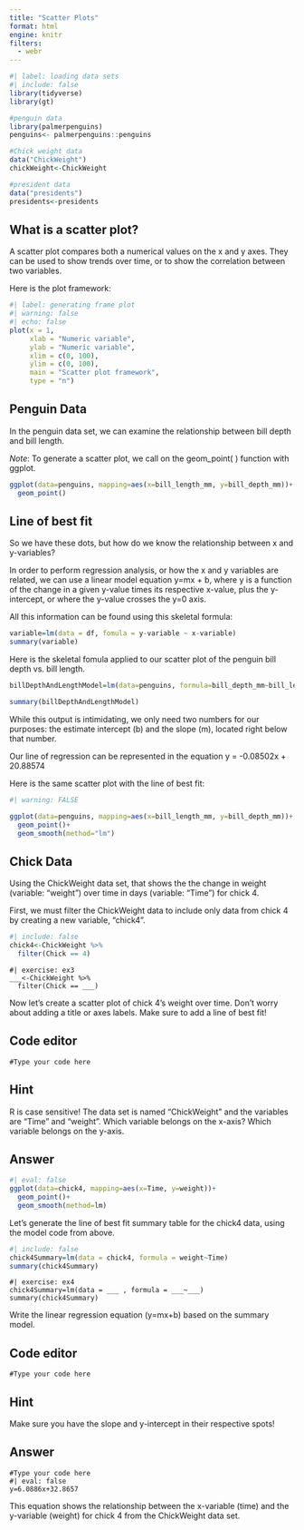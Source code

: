 ```yaml
---
title: "Scatter Plots"
format: html
engine: knitr
filters:
  - webr
---
```


```r
#| label: loading data sets
#| include: false 
library(tidyverse)
library(gt)

#penguin data
library(palmerpenguins)
penguins<- palmerpenguins::penguins

#Chick weight data
data("ChickWeight")
chickWeight<-ChickWeight

#president data
data("presidents")
presidents<-presidents
```

## What is a scatter plot?

A scatter plot compares both a numerical values on the x and y axes. They can be used to show trends over time, or to show the correlation between two variables.

Here is the plot framework:

```r
#| label: generating frame plot
#| warning: false
#| echo: false
plot(x = 1,                 
     xlab = "Numeric variable", 
     ylab = "Numeric variable",
     xlim = c(0, 100), 
     ylim = c(0, 100),
     main = "Scatter plot framework",
     type = "n")
```

## Penguin Data

In the penguin data set, we can examine the relationship between bill depth and bill length.

*Note*: To generate a scatter plot, we call on the geom_point( ) function with ggplot.

```r
ggplot(data=penguins, mapping=aes(x=bill_length_mm, y=bill_depth_mm))+
  geom_point()
```

## Line of best fit

So we have these dots, but how do we know the relationship between x and y-variables?

In order to perform regression analysis, or how the x and y variables are related, we can use a linear model equation y=mx + b, where y is a function of the change in a given y-value times its respective x-value, plus the y-intercept, or where the y-value crosses the y=0 axis.

All this information can be found using this skeletal formula:

``` r
variable=lm(data = df, fomula = y-variable ~ x-variable)
summary(variable)
```

Here is the skeletal fomula applied to our scatter plot of the penguin bill depth vs. bill length.

```r
billDepthAndLengthModel=lm(data=penguins, formula=bill_depth_mm~bill_length_mm)

summary(billDepthAndLengthModel)
```

While this output is intimidating, we only need two numbers for our purposes: the estimate intercept (b) and the slope (m), located right below that number.

Our line of regression can be represented in the equation y = -0.08502x + 20.88574

Here is the same scatter plot with the line of best fit:

```r
#| warning: FALSE

ggplot(data=penguins, mapping=aes(x=bill_length_mm, y=bill_depth_mm))+
  geom_point()+
  geom_smooth(method="lm")
```

## Chick Data

Using the ChickWeight data set, that shows the the change in weight (variable: "weight") over time in days (variable: "Time") for chick 4.

First, we must filter the ChickWeight data to include only data from chick 4 by creating a new variable, "chick4".

```r
#| include: false
chick4<-ChickWeight %>%
  filter(Chick == 4)
```

```webr-r
#| exercise: ex3
___<-ChickWeight %>%
  filter(Chick == ___)
```

Now let's create a scatter plot of chick 4's weight over time. Don't worry about adding a title or axes labels. Make sure to add a line of best fit!

::: panel-tabset
## Code editor

```webr-r
#Type your code here
```

## Hint

R is case sensitive! The data set is named "ChickWeight" and the variables are "Time" and "weight". Which variable belongs on the x-axis? Which variable belongs on the y-axis.

## Answer

```r
#| eval: false
ggplot(data=chick4, mapping=aes(x=Time, y=weight))+
  geom_point()+
  geom_smooth(method=lm)
```
:::

Let's generate the line of best fit summary table for the chick4 data, using the model code from above.

```r
#| include: false
chick4Summary=lm(data = chick4, formula = weight~Time)
summary(chick4Summary)
```

```webr-r
#| exercise: ex4
chick4Summary=lm(data = ___ , formula = ___~___)
summary(chick4Summary)
```

Write the linear regression equation (y=mx+b) based on the summary model.

::: panel-tabset
## Code editor

```webr-r
#Type your code here
```

## Hint

Make sure you have the slope and y-intercept in their respective spots!

## Answer

```webr-r
#Type your code here
#| eval: false
y=6.0886x+32.8657
```
:::

This equation shows the relationship between the x-variable (time) and the y-variable (weight) for chick 4 from the ChickWeight data set.
